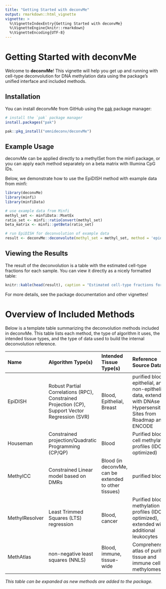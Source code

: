 ```yaml
---
title: "Getting Started with deconvMe"
output: rmarkdown::html_vignette
vignette: >
  %\VignetteIndexEntry{Getting Started with deconvMe}
  %\VignetteEngine{knitr::rmarkdown}
  %\VignetteEncoding{UTF-8}
---
```


# Getting Started with deconvMe

Welcome to **deconvMe**! This vignette will help you get up and running with cell-type deconvolution for DNA methylation data using the package's unified interface and included methods.

## Installation

You can install deconvMe from GitHub using the [pak](https://github.com/r-lib/pak) package manager:

```r
# install the `pak` package manager
install.packages("pak")

pak::pkg_install("omnideconv/deconvMe")
```

## Example Usage

deconvMe can be applied directly to a methylSet from the minfi package, or you can apply each method separately on a beta matrix with Illumina CpG IDs.

Below, we demonstrate how to use the EpiDISH method with example data from minfi:

```r
library(deconvMe)
library(minfi)
library(minfiData)

# use example data from Minfi
methyl_set <- minfiData::MsetEx
ratio_set <- minfi::ratioConvert(methyl_set)
beta_matrix <- minfi::getBeta(ratio_set)

# run EpiDISH for deconvolution of example data
result <- deconvMe::deconvolute(methyl_set = methyl_set, method = 'epidish')
```

## Viewing the Results

The result of the deconvolution is a table with the estimated cell-type fractions for each sample. You can view it directly as a nicely formatted table:

```r
knitr::kable(head(result), caption = "Estimated cell-type fractions for the first few samples")
```

For more details, see the package documentation and other vignettes! 

# Overview of Included Methods

Below is a template table summarizing the deconvolution methods included in deconvMe. This table lists each method, the type of algorithm it uses, the intended tissue types, and the type of data used to build the internal deconvolution reference.

| Name           | Algorithm Type(s)         | Intended Tissue Type(s)      | Reference Source Data                                 |
|:--------------|:-------------------------|:----------------------------|:------------------------------------------------------|
| EpiDISH        | Robust Partial Correlations (RPC), Constrained Projection (CP), Support Vector Regression (SVR) | Blood, Epithelial, Breast   | purified blood, epithelial, and non-epithelial data, extended with DNAse Hypersensitivity Sites from Roadmap and ENCODE |
| Houseman       | Constrained projection/Quadratic Programming (CP/QP) | Blood| Purified blood cell methylation profiles (IDOL-optimized) |
| MethylCC       | Constrained Linear model based on DMRs | Blood (in deconvMe, can be extended to other tissues)         | purified blood               |
| MethylResolver | Least Trimmed Squares (LTS) regression | Blood, cancer  | Purified blood methylation profiles (IDOL-optimized), extended with additional leukocytes |
| MethAtlas      | non-negative least squares (NNLS) | Blood, immune, tissue-wide | Comprehensive atlas of purified tissue and immune cell methylomes |

*This table can be expanded as new methods are added to the package.* 
